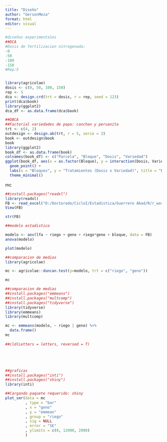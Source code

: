```yaml
---
title: "Diseño"
author: "GersonMeza"
format: html
editor: visual
---
```


```r
#diseños experimentales
##DCA
#Dosis de fertilizacion nitrogenada:
-0
-50
-100
-150
#Rep:5


library(agricolae)
dosis <- c(0, 50, 100, 150)
rep <- 5
dca <- design.crd(trt = dosis, r = rep, seed = 123)
print(dca$book)
library(ggplot2)
dca_df <- as.data.frame(dca$book)
```

```r
##DBCA 
##Factorial variedades de papa: canchan y peruanita
trt <- c(4, 2)
outdesign <- design.ab(trt, r = 5, serie = 2)
book <- outdesign$book
book
library(ggplot2)
book_df <- as.data.frame(book)
colnames(book_df) <- c("Parcela", "Bloque", "Dosis", "Variedad")
ggplot(book_df, aes(x = as.factor(Bloque), y = interaction(Dosis, Variedad))) +
  geom_point() +
  labs(x = "Bloques", y = "Tratamientos (Dosis x Variedad)", title = "Diseño Factorial en Bloques Aleatorizados (4x2 con 5 Bloques)") +
  theme_minimal()
```

mc

```r
##install.packages("readxl")
library(readxl) 
FB <- read_excel("D:/Doctorado/CicloI/Estadistica/Guerrero Abad/R/r_work/LA MOLINA 2014 POTATO WUE (FB).xlsx", sheet = "fb")
View(FB)

str(FB)

##modelo estadistico

modelo <- aov(lfa ~ riego + geno + riego*geno + bloque, data = FB)
anova(modelo)

plot(modelo)

##comparacion de medias
library(agricolae)

mc <- agricolae::duncan.test(y=modelo, trt = c("riego", "geno"))

mc

##comparacion de medias
##install.packages("emmeans")
##install.packages("multcomp")
##install.packages("tidyverse")
library(tidyverse)
library(emmeans)
library(multcomp)

mc <- emmeans(modelo, ~ riego | geno) %>%
  data.frame()
mc  
  
##cld(Letters = letters, reversed = T)





##graficas
##install.packages("inti")
##install.packages("shiny")
library(inti)

##Cargando paquete requerido: shiny
plot_smr(data = mc
         , type = "bar"
         , x = "geno"
         , y = "emmean"
         , group = "riego"
         , sig = NULL
         , error = "SE"
         , ylimits = c(0, 12000, 2000)
         )



```
